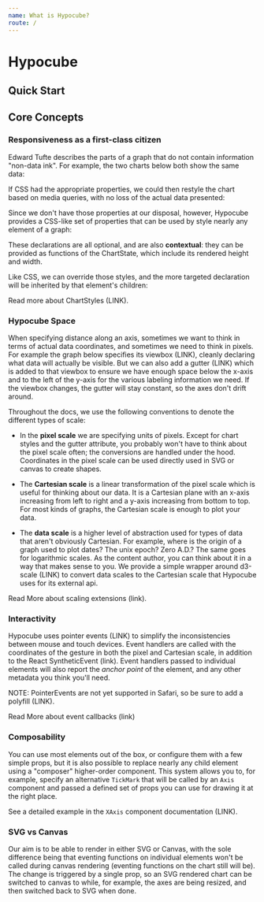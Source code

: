 ```yaml
---
name: What is Hypocube?
route: /
---
```



# Hypocube

## Quick Start

<Playground>
  <Chart height={150} view={{ x: [0, 10], y: [0, 10] }}>
    <XAxis />
    <YAxis />
  </Chart>
</Playground>

## Core Concepts

### Responsiveness as a first-class citizen

Edward Tufte describes the parts of a graph that do not contain information "non-data ink". For example, the two charts below both show the same data:



If CSS had the appropriate properties, we could then restyle the chart based on media queries, with no loss of the actual data presented:



Since we don't have those properties at our disposal, however, Hypocube provides a CSS-like set of properties that can be used by style nearly any element of a graph:


These declarations are all optional, and are also **contextual**: they can be provided as functions of the ChartState, which include its rendered height and width.


Like CSS, we can override those styles, and the more targeted declaration will be inherited by that element's children:

Read more about ChartStyles (LINK).

### Hypocube Space

When specifying distance along an axis, sometimes we want to think in terms of actual data coordinates, and sometimes we need to think in pixels. For example the graph below specifies its viewbox (LINK), cleanly declaring what data will actually be visible. But we can also add a gutter (LINK) which is added to that viewbox to ensure we have enough space below the x-axis and to the left of the y-axis for the various labeling information we need. If the viewbox changes, the gutter will stay constant, so the axes don't drift around.

Throughout the docs, we use the following conventions to denote the different types of scale:

- In the **pixel scale** we are specifying units of pixels. Except for chart styles and the gutter attribute, you probably won't have to think about the pixel scale often; the conversions are handled under the hood. Coordinates in the pixel scale can be used directly used in SVG or canvas to create shapes.

- The **Cartesian scale** is a linear transformation of the pixel scale which is useful for thinking about our data. It is a Cartesian plane with an x-axis increasing from left to right and a y-axis increasing from bottom to top. For most kinds of graphs, the Cartesian scale is enough to plot your data.

- The **data scale** is a higher level of abstraction used for types of data that aren't obviously Cartesian. For example, where is the origin of a graph used to plot dates? The unix epoch? Zero A.D.? The same goes for logarithmic scales. As the content author, you can think about it in a way that makes sense to you. We provide a simple wrapper around d3-scale (LINK) to convert data scales to the Cartesian scale that Hypocube uses for its external api.

Read More about scaling extensions (link).

### Interactivity

Hypocube uses pointer events (LINK) to simplify the inconsistencies between mouse and touch devices. Event handlers are called with the coordinates of the gesture in both the pixel and Cartesian scale, in addition to the React SyntheticEvent (link). Event handlers passed to individual elements will also report the _anchor point_ of the element, and any other metadata you think you'll need.

NOTE: PointerEvents are not yet supported in Safari, so be sure to add a polyfill (LINK).

Read More about event callbacks (link)

### Composability

You can use most elements out of the box, or configure them with a few simple props, but it is also possible to replace nearly any child element using a "composer" higher-order component. This system allows you to, for example, specify an alternative `TickMark` that will be called by an `Axis` component and passed a defined set of props you can use for drawing it at the right place.

See a detailed example in the `XAxis` component documentation (LINK).

### SVG vs Canvas

Our aim is to be able to render in either SVG or Canvas, with the sole difference being that eventing functions on individual elements won't be called during canvas rendering (eventing functions on the chart still will be). The change is triggered by a single prop, so an SVG rendered chart can be switched to canvas to while, for example, the axes are being resized, and then switched back to SVG when done.
